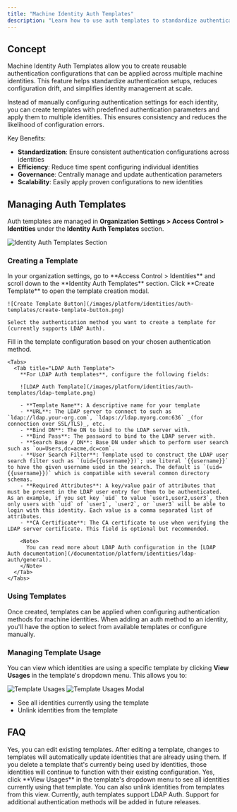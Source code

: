 ```yaml
---
title: "Machine Identity Auth Templates"
description: "Learn how to use auth templates to standardize authentication configurations for machine identities."
---
```


## Concept

Machine Identity Auth Templates allow you to create reusable authentication configurations that can be applied across multiple machine identities. This feature helps standardize authentication setups, reduces configuration drift, and simplifies identity management at scale.

Instead of manually configuring authentication settings for each identity, you can create templates with predefined authentication parameters and apply them to multiple identities. This ensures consistency and reduces the likelihood of configuration errors.

Key Benefits:

- **Standardization**: Ensure consistent authentication configurations across identities
- **Efficiency**: Reduce time spent configuring individual identities
- **Governance**: Centrally manage and update authentication parameters
- **Scalability**: Easily apply proven configurations to new identities

## Managing Auth Templates

Auth templates are managed in **Organization Settings > Access Control > Identities** under the **Identity Auth Templates** section.

![Identity Auth Templates Section](/images/platform/identities/auth-templates/templates-section.png)

### Creating a Template

<Steps>
  <Step title="Navigate to Auth Templates">
    In your organization settings, go to **Access Control > Identities** and scroll down to the **Identity Auth Templates** section.
  </Step>
  
  <Step title="Create a new template">
    Click **Create Template** to open the template creation modal.
    
    ![Create Template Button](/images/platform/identities/auth-templates/create-template-button.png)
    
    Select the authentication method you want to create a template for (currently supports LDAP Auth).
  </Step>
  
  <Step title="Configure template settings">
    Fill in the template configuration based on your chosen authentication method.
    
    <Tabs>
      <Tab title="LDAP Auth Template">
        **For LDAP Auth templates**, configure the following fields:

        ![LDAP Auth Template](/images/platform/identities/auth-templates/ldap-template.png)
        
        - **Template Name**: A descriptive name for your template
        - **URL**: The LDAP server to connect to such as `ldap://ldap.your-org.com`, `ldaps://ldap.myorg.com:636` _(for connection over SSL/TLS)_, etc.
        - **Bind DN**: The DN to bind to the LDAP server with.
        - **Bind Pass**: The password to bind to the LDAP server with.
        - **Search Base / DN**: Base DN under which to perform user search such as `ou=Users,dc=acme,dc=com`.
        - **User Search Filter**: Template used to construct the LDAP user search filter such as `(uid={{username}})`; use literal `{{username}}` to have the given username used in the search. The default is `(uid={{username}})` which is compatible with several common directory schemas.
        - **Required Attributes**: A key/value pair of attributes that must be present in the LDAP user entry for them to be authenticated. As an example, if you set key `uid` to value `user1,user2,user3`, then only users with `uid` of `user1`, `user2`, or `user3` will be able to login with this identity. Each value is a comma separated list of attributes.
        - **CA Certificate**: The CA certificate to use when verifying the LDAP server certificate. This field is optional but recommended.
        
        <Note>
          You can read more about LDAP Auth configuration in the [LDAP Auth documentation](/documentation/platform/identities/ldap-auth/general).
        </Note>
      </Tab>
    </Tabs>
  </Step>
</Steps>

### Using Templates

Once created, templates can be applied when configuring authentication methods for machine identities. When adding an auth method to an identity, you'll have the option to select from available templates or configure manually.

### Managing Template Usage

You can view which identities are using a specific template by clicking **View Usages** in the template's dropdown menu. This allows you to:

![Template Usages](/images/platform/identities/auth-templates/template-usages.png)
![Template Usages Modal](/images/platform/identities/auth-templates/template-usages-modal.png)

- See all identities currently using the template
- Unlink identities from the template

## FAQ

<AccordionGroup>
<Accordion title="Can I modify a template after it's been applied to identities?">
  Yes, you can edit existing templates. After editing a template, changes to templates will automatically update identities that are already using them.
</Accordion>

<Accordion title="What happens if I delete a template that's in use?">
  If you delete a template that's currently being used by identities, those identities will continue to function with their existing configuration.
</Accordion>

<Accordion title="Can I see which identities are using a specific template?">
  Yes, click **View Usages** in the template's dropdown menu to see all identities currently using that template. You can also unlink identities from templates from this view.
</Accordion>

<Accordion title="Do templates support all authentication methods?">
  Currently, auth templates support LDAP Auth. Support for additional authentication methods will be added in future releases.
</Accordion>
</AccordionGroup>